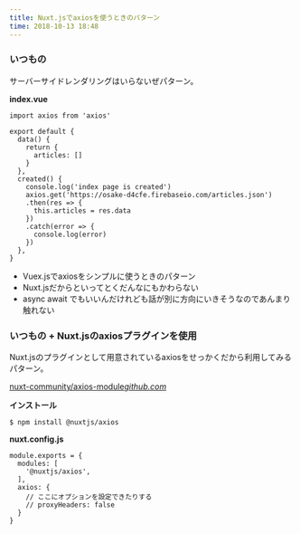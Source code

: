 ```yaml
---
title: Nuxt.jsでaxiosを使うときのパターン
time: 2018-10-13 18:48
---
```


### いつもの

サーバーサイドレンダリングはいらないぜパターン。

**index.vue**

```
import axios from 'axios'

export default {
  data() {
    return {
      articles: []
    }
  },
  created() {
    console.log('index page is created')
    axios.get('https://osake-d4cfe.firebaseio.com/articles.json')
    .then(res => {
      this.articles = res.data
    })
    .catch(error => {
      console.log(error)
    })
  },
}
```

- Vuex.jsでaxiosをシンプルに使うときのパターン
- Nuxt.jsだからといってとくだんなにもかわらない
- async await でもいいんだけれども話が別に方向にいきそうなのであんまり触れない

### いつもの + Nuxt.jsのaxiosプラグインを使用

Nuxt.jsのプラグインとして用意されているaxiosをせっかくだから利用してみるパターン。

[nuxt-community/axios-module](https://github.com/nuxt-community/axios-module)<cite class="hatena-citation"><a href="https://github.com/nuxt-community/axios-module">github.com</a></cite>

**インストール**

```
$ npm install @nuxtjs/axios
```

**nuxt.config.js**

```
module.exports = {
  modules: [
    '@nuxtjs/axios',
  ],
  axios: {
    // ここにオプションを設定できたりする
    // proxyHeaders: false
  }
}
```
